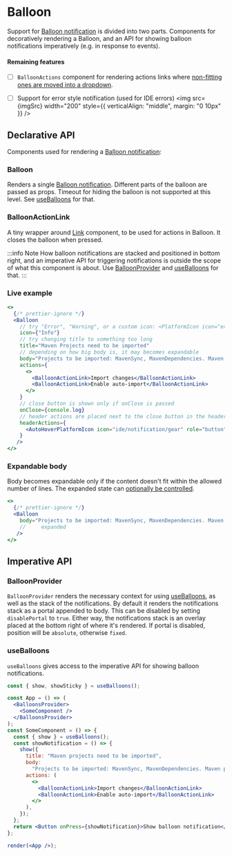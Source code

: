 ---
---


# Balloon

Support for [Balloon notification](https://jetbrains.github.io/ui/controls/balloon/) is divided into two parts.
Components for decoratively rendering a Balloon, and an API for showing balloon notifications imperatively (e.g. in
response to events).

#### Remaining features

- [ ] `BalloonActions` component for rendering actions links where
      [non-fitting ones are moved into a dropdown](https://jetbrains.github.io/ui/controls/balloon/#19).

- [ ] Support for error style notification (used for IDE errors) <img
      src={imgSrc}
      width="200"
      style={{ verticalAlign: "middle", margin: "0 10px" }}
      />

## Declarative API

Components used for rendering a [Balloon notification](https://jetbrains.github.io/ui/controls/balloon/):

### Balloon

Renders a single [Balloon notification](https://jetbrains.github.io/ui/controls/balloon/). Different parts of the
balloon are passed as props. Timeout for hiding the balloon is not supported at this level. See
[useBalloons](#useBalloons) for that.

### BalloonActionLink

A tiny wrapper around [Link](./Link) component, to be used for actions in Balloon. It closes the balloon when pressed.

:::info Note
How balloon notifications are stacked and positioned in bottom right, and an imperative API for triggering notifications
is outside the scope of what this component is about. Use [BalloonProvider](#balloonprovider) and
[useBalloons](#useballoons) for that.
:::

### Live example

```jsx live themed
<>
  {/* prettier-ignore */}
  <Balloon
    // try "Error", "Warning", or a custom icon: <PlatformIcon icon="expui/fileTypes/docker.svg" />
    icon={"Info"}
    // try changing title to something too long
    title="Maven Projects need to be imported"
    // depending on how big body is, it may becomes expandable
    body="Projects to be imported: MavenSync, MavenDependencies. Maven project structure has been changed. Import changes to IntelliJ IDEA project to make it work correctly."
    actions={
      <>
        <BalloonActionLink>Import changes</BalloonActionLink>
        <BalloonActionLink>Enable auto-import</BalloonActionLink>
      </>
    }
    // close button is shown only if onClose is passed
    onClose={console.log}
    // header actions are placed next to the close button in the header
    headerActions={
      <AutoHoverPlatformIcon icon="ide/notification/gear" role="button" />
    }
   />
</>
```

### Expandable body

Body becomes expandable only if the content doesn't fit within the allowed number of lines. The expanded state can
[optionally be controlled](https://medium.com/quick-code/writing-ui-components-with-optionally-controllable-state-86e396a6f1ec).

```jsx live themed
<>
  {/* prettier-ignore */}
  <Balloon
    body="Projects to be imported: MavenSync, MavenDependencies. Maven project structure has been changed. Import changes to IntelliJ IDEA project to make it work correctly."
    //     expanded
   />
</>
```

## Imperative API

### BalloonProvider

`BalloonProvider` renders the necessary context for using [useBalloons](#useballoons), as well as the stack of the
notifications. By default it renders the notifications stack as a portal appended to body. This can be disabled by
setting `disablePortal` to `true`. Either way, the notifications stack is an overlay placed at the bottom right of
where it's rendered. If portal is disabled, position will be `absolute`, otherwise `fixed`.

### useBalloons

`useBalloons` gives access to the imperative API for showing balloon notifications.

```jsx
const { show, showSticky } = useBalloons();
```

```jsx live noInline themed
const App = () => (
  <BalloonsProvider>
    <SomeComponent />
  </BalloonsProvider>
);
const SomeComponent = () => {
  const { show } = useBalloons();
  const showNotification = () => {
    show({
      title: "Maven projects need to be imported",
      body:
        "Projects to be imported: MavenSync, MavenDependencies. Maven project structure has been changed. Import changes to IntelliJ IDEA project to make it work correctly. Otherwise, code analysis, completion and other features might work incorrectly.",
      actions: (
        <>
          <BalloonActionLink>Import changes</BalloonActionLink>
          <BalloonActionLink>Enable auto-import</BalloonActionLink>
        </>
      ),
    });
  };
  return <Button onPress={showNotification}>Show balloon notification</Button>;
};

render(<App />);
```
